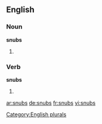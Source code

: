 
==English==

===Noun===
'''snubs'''

# {{plural of |[[snub]]}}

===Verb===
'''snubs'''

# {{third-person singular of|snub}}

[[Category:English plurals]]

[[ar:snubs]]
[[de:snubs]]
[[fr:snubs]]
[[vi:snubs]]